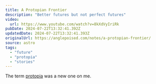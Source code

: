 ```yaml
---
title: A Protopian Frontier
description: "Better futures but not perfect futures"
video:
  url: https://www.youtube.com/watch?v=8kXdVyIriRk
pubDate: 2024-07-22T13:32:41.392Z
updatedDate: 2024-07-22T13:32:41.393Z
originalUrl: https://anglepoised.com/notes/a-protopian-frontier/
source: astro
tags:
  - "future"
  - "protopia"
  - "stories"
---
```


The term [protopia](https://www.nytimes.com/2023/03/14/special-series/protopia-movement.html) was a new one on me.
